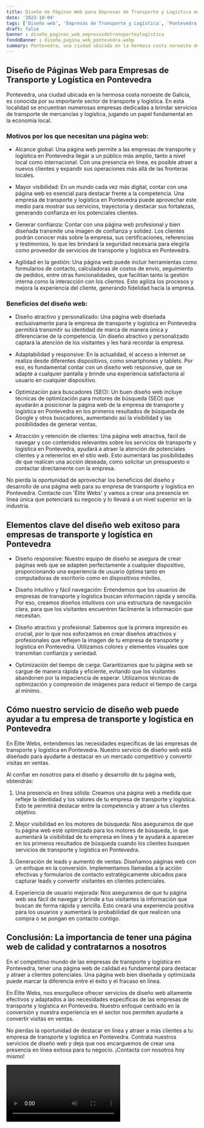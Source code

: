 ```yaml
---
title: Diseño de Páginas Web para Empresas de Transporte y Logística en Pontevedra
date: '2023-10-04'
tags: ['Diseño web', 'Empresas de Transporte y Logística', 'Pontevedra']
draft: false
banner : diseño_paginas_web_empresasdetransporteylogística
fondoBanner : diseño_pagina_web_pontevedra.webp
summary: Pontevedra, una ciudad ubicada en la hermosa costa noroeste de Galicia, es conocida por su importante sector de transporte y logística. En esta localidad se encuentran numerosas empresas dedicadas a brindar servicios de transporte de mercancías y logística, jugando un papel fundamental en la economía local.
---
```


## Diseño de Páginas Web para Empresas de Transporte y Logística en Pontevedra

Pontevedra, una ciudad ubicada en la hermosa costa noroeste de Galicia, es conocida por su importante sector de transporte y logística. En esta localidad se encuentran numerosas empresas dedicadas a brindar servicios de transporte de mercancías y logística, jugando un papel fundamental en la economía local.

### Motivos por los que necesitan una página web:

- Alcance global: Una página web permite a las empresas de transporte y logística en Pontevedra llegar a un público más amplio, tanto a nivel local como internacional. Con una presencia en línea, es posible atraer a nuevos clientes y expandir sus operaciones más allá de las fronteras locales.

- Mayor visibilidad: En un mundo cada vez más digital, contar con una página web es esencial para destacar frente a la competencia. Una empresa de transporte y logística en Pontevedra puede aprovechar este medio para mostrar sus servicios, trayectoria y destacar sus fortalezas, generando confianza en los potenciales clientes.

- Generar confianza: Contar con una página web profesional y bien diseñada transmite una imagen de confianza y solidez. Los clientes podrán conocer más sobre la empresa, sus certificaciones, referencias y testimonios, lo que les brindará la seguridad necesaria para elegirla como proveedor de servicios de transporte y logística en Pontevedra.

- Agilidad en la gestión: Una página web puede incluir herramientas como formularios de contacto, calculadoras de costos de envío, seguimiento de pedidos, entre otras funcionalidades, que facilitan tanto la gestión interna como la interacción con los clientes. Esto agiliza los procesos y mejora la experiencia del cliente, generando fidelidad hacia la empresa.

### Beneficios del diseño web:

- Diseño atractivo y personalizado: Una página web diseñada exclusivamente para la empresa de transporte y logística en Pontevedra permitirá transmitir su identidad de marca de manera única y diferenciarse de la competencia. Un diseño atractivo y personalizado captará la atención de los visitantes y les hará recordar la empresa.

- Adaptabilidad y responsive: En la actualidad, el acceso a internet se realiza desde diferentes dispositivos, como smartphones y tablets. Por eso, es fundamental contar con un diseño web responsive, que se adapte a cualquier pantalla y brinde una experiencia satisfactoria al usuario en cualquier dispositivo.

- Optimización para buscadores (SEO): Un buen diseño web incluye técnicas de optimización para motores de búsqueda (SEO) que ayudarán a posicionar la página web de la empresa de transporte y logística en Pontevedra en los primeros resultados de búsqueda de Google y otros buscadores, aumentando así la visibilidad y las posibilidades de generar ventas.

- Atracción y retención de clientes: Una página web atractiva, fácil de navegar y con contenidos relevantes sobre los servicios de transporte y logística en Pontevedra, ayudará a atraer la atención de potenciales clientes y a retenerlos en el sitio web. Esto aumentará las posibilidades de que realicen una acción deseada, como solicitar un presupuesto o contactar directamente con la empresa.

No pierda la oportunidad de aprovechar los beneficios del diseño y desarrollo de una página web para su empresa de transporte y logística en Pontevedra. Contacte con 'Élite Webs' y vamos a crear una presencia en línea única que potenciará su negocio y lo llevará a un nivel superior en la industria.

<GifSeo />

<Cta />

## Elementos clave del diseño web exitoso para empresas de transporte y logística en Pontevedra

- Diseño responsive: Nuestro equipo de diseño se asegura de crear páginas web que se adapten perfectamente a cualquier dispositivo, proporcionando una experiencia de usuario óptima tanto en computadoras de escritorio como en dispositivos móviles.

- Diseño intuitivo y fácil navegación: Entendemos que los usuarios de empresas de transporte y logística buscan información rápida y sencilla. Por eso, creamos diseños intuitivos con una estructura de navegación clara, para que los visitantes encuentren fácilmente la información que necesitan.

- Diseño atractivo y profesional: Sabemos que la primera impresión es crucial, por lo que nos esforzamos en crear diseños atractivos y profesionales que reflejen la imagen de tu empresa de transporte y logística en Pontevedra. Utilizamos colores y elementos visuales que transmitan confianza y seriedad.

- Optimización del tiempo de carga: Garantizamos que tu página web se cargue de manera rápida y eficiente, evitando que los visitantes abandonen por la impaciencia de esperar. Utilizamos técnicas de optimización y compresión de imágenes para reducir el tiempo de carga al mínimo.

## Cómo nuestro servicio de diseño web puede ayudar a tu empresa de transporte y logística en Pontevedra

En Élite Webs, entendemos las necesidades específicas de las empresas de transporte y logística en Pontevedra. Nuestro servicio de diseño web está diseñado para ayudarte a destacar en un mercado competitivo y convertir visitas en ventas.

Al confiar en nosotros para el diseño y desarrollo de tu página web, obtendrás:

1. Una presencia en línea sólida: Creamos una página web a medida que refleje la identidad y los valores de tu empresa de transporte y logística. Esto te permitirá destacar entre la competencia y atraer a tus clientes objetivo.

2. Mejor visibilidad en los motores de búsqueda: Nos aseguramos de que tu página web esté optimizada para los motores de búsqueda, lo que aumentará la visibilidad de tu empresa en línea y te ayudará a aparecer en los primeros resultados de búsqueda cuando los clientes busquen servicios de transporte y logística en Pontevedra.

3. Generación de leads y aumento de ventas: Diseñamos páginas web con un enfoque en la conversión. Implementamos llamadas a la acción efectivas y formularios de contacto estratégicamente ubicados para capturar leads y convertir visitantes en clientes potenciales.

4. Experiencia de usuario mejorada: Nos aseguramos de que tu página web sea fácil de navegar y brinde a tus visitantes la información que buscan de forma rápida y sencilla. Esto creará una experiencia positiva para los usuarios y aumentará la probabilidad de que realicen una compra o se pongan en contacto contigo.

## Conclusión: La importancia de tener una página web de calidad y contratarnos a nosotros

En el competitivo mundo de las empresas de transporte y logística en Pontevedra, tener una página web de calidad es fundamental para destacar y atraer a clientes potenciales. Una página web bien diseñada y optimizada puede marcar la diferencia entre el éxito y el fracaso en línea.

En Élite Webs, nos enorgullece ofrecer servicios de diseño web altamente efectivos y adaptados a las necesidades específicas de las empresas de transporte y logística en Pontevedra. Nuestro enfoque centrado en la conversión y nuestra experiencia en el sector nos permiten ayudarte a convertir visitas en ventas.

No pierdas la oportunidad de destacar en línea y atraer a más clientes a tu empresa de transporte y logística en Pontevedra. Contrata nuestros servicios de diseño web y deja que nos encarguemos de crear una presencia en línea exitosa para tu negocio. ¡Contacta con nosotros hoy mismo!

<Video />

<CtaBot job='Empresas de Transporte y Logística' city='Pontevedra'/>

<Gmaps query='Pontevedra+españa+maps' />